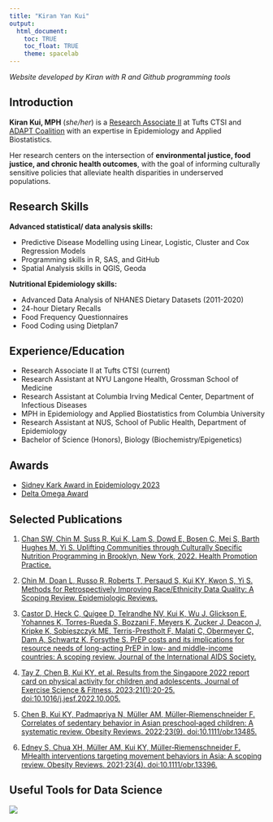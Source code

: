 ```yaml
---
title: "Kiran Yan Kui"
output: 
  html_document:
    toc: TRUE
    toc_float: TRUE
    theme: spacelab
---
```

*Website developed by Kiran with R and Github programming tools*

## Introduction

__Kiran Kui, MPH__ (*she/her*) is a [Research Associate II](https://www.tuftsctsi.org/people/kiran-kui/) at Tufts CTSI and [ADAPT Coalition](https://www.tuftsctsi.org/research-services/stakeholder-community-engagement/addressing-disparities-in-asian-populations-through-translational-research-adapt/) with an expertise in Epidemiology and Applied Biostatistics. 

Her research centers on the intersection of __environmental justice, food justice, and chronic health outcomes__, with the goal of informing culturally sensitive policies that alleviate health disparities in underserved populations.

## Research Skills

__Advanced statistical/ data analysis skills: __

* Predictive Disease Modelling using Linear, Logistic, Cluster and Cox Regression Models
* Programming skills in R, SAS, and GitHub
* Spatial Analysis skills in QGIS, Geoda

__Nutritional Epidemiology skills: __

* Advanced Data Analysis of NHANES Dietary Datasets (2011-2020)
* 24-hour Dietary Recalls
* Food Frequency Questionnaires
* Food Coding using Dietplan7

## Experience/Education

* Research Associate II at Tufts CTSI (current)
* Research Assistant at NYU Langone Health, Grossman School of Medicine 
* Research Assistant at Columbia Irving Medical Center, Department of Infectious Diseases
* MPH in Epidemiology and Applied Biostatistics from Columbia University
* Research Assistant at NUS, School of Public Health, Department of Epidemiology
* Bachelor of Science (Honors), Biology (Biochemistry/Epigenetics)

## Awards

* [Sidney Kark Award in Epidemiology 2023](https://www.publichealth.columbia.edu/sites/default/files/media/general/2023-05/columbia-mailman-2023-class-day.pdf)
* [Delta Omega Award](https://www.publichealth.columbia.edu/people/current-students/commencement/delta-omega-honor-society)

## Selected Publications

1. [Chan SW, Chin M, Suss R, Kui K, Lam S, Dowd E, Bosen C, Mei S, Barth Hughes M, Yi S. Uplifting Communities through Culturally Specific Nutrition Programming in Brooklyn, New York, 2022. Health Promotion Practice.](https://pubmed.ncbi.nlm.nih.gov/38415651/)

2. [Chin M, Doan L, Russo R, Roberts T, Persaud S, Kui KY, Kwon S, Yi S. Methods for Retrospectively Improving Race/Ethnicity Data Quality: A Scoping Review. Epidemiologic Reviews.](https://pubmed.ncbi.nlm.nih.gov/37045807/)

3. [Castor D, Heck C, Quigee D, Telrandhe NV, Kui K, Wu J, Glickson E, Yohannes K, Torres-Rueda S, Bozzani F, Meyers K, Zucker J, Deacon J, Kripke K, Sobieszczyk ME, Terris-Prestholt F, Malati C, Obermeyer C, Dam A, Schwartz K, Forsythe S. PrEP costs and its implications for resource needs of long-acting PrEP in low- and middle-income countries: A scoping review. Journal of the International AIDS Society. ](https://pubmed.ncbi.nlm.nih.gov/37439063/)

4. [Tay Z, Chen B, Kui KY, et al. Results from the Singapore 2022 report card on physical activity for children and adolescents. Journal of Exercise Science & Fitness. 2023;21(1):20-25. doi:10.1016/j.jesf.2022.10.005.](https://pubmed.ncbi.nlm.nih.gov/36349304/)

5. [Chen B, Kui KY, Padmapriya N, Müller AM, Müller‐Riemenschneider F. Correlates of sedentary behavior in Asian preschool‐aged children: A systematic review. Obesity Reviews. 2022;23(9). doi:10.1111/obr.13485.](https://pubmed.ncbi.nlm.nih.gov/35698280/)

6. [Edney S, Chua XH, Müller AM, Kui KY, Müller‐Riemenschneider F. MHealth interventions targeting movement behaviors in Asia: A scoping review. Obesity Reviews. 2021;23(4). doi:10.1111/obr.13396.](https://pubmed.ncbi.nlm.nih.gov/34927346/)

## Useful Tools for Data Science 




![](https://media.giphy.com/media/drXGoW1iudhKw/giphy.gif)
